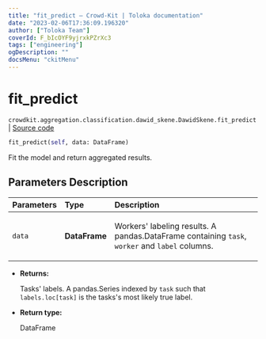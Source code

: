 ```yaml
---
title: "fit_predict — Crowd-Kit | Toloka documentation"
date: "2023-02-06T17:36:09.196320"
author: ["Toloka Team"]
coverId: F_bIcOYF9yjrxkPZrXc3
tags: ["engineering"]
ogDescription: ""
docsMenu: "ckitMenu"
---
```


# fit_predict
`crowdkit.aggregation.classification.dawid_skene.DawidSkene.fit_predict` | [Source code](https://github.com/Toloka/crowd-kit/blob/v1.2.0/crowdkit/aggregation/classification/dawid_skene.py#L206)

```python
fit_predict(self, data: DataFrame)
```

Fit the model and return aggregated results.

## Parameters Description

| Parameters | Type | Description |
| :----------| :----| :-----------|
`data`|**DataFrame**|<p>Workers&#x27; labeling results. A pandas.DataFrame containing `task`, `worker` and `label` columns.</p>

* **Returns:**

  Tasks' labels.
A pandas.Series indexed by `task` such that `labels.loc[task]`
is the tasks's most likely true label.

* **Return type:**

  DataFrame